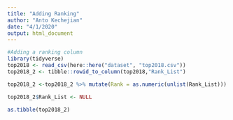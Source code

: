 ```yaml
---
title: "Adding Ranking"
author: "Anto Kechejian"
date: "4/1/2020"
output: html_document
---
```


```r

#Adding a ranking column 
library(tidyverse)
top2018 <- read_csv(here::here("dataset", "top2018.csv"))
top2018_2 <- tibble::rowid_to_column(top2018,"Rank_List")

top2018_2 <-top2018_2 %>% mutate(Rank = as.numeric(unlist(Rank_List)))

top2018_2$Rank_List <- NULL

as.tibble(top2018_2)
```

